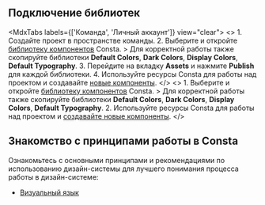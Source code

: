 
## Подключение библиотек

<MdxTabs labels={['Команда', 'Личный аккаунт']} view="clear">
  <>
    1. Создайте проект в пространстве команды. 2. Выберите и откройте
    [библиотеку компонентов](https://www.figma.com/@consta) Consta. > Для
    корректной работы также скопируйте библиотеки **Default Colors**, **Dark
    Colors**, **Display Colors**, **Default Typography**. 3. Перейдите на
    вкладку **Assets** и нажмите **Publish** для каждой библиотеки. 4.
    Используйте ресурсы Consta для работы над проектом и создавайте [новые
    компоненты](https://www.figma.com/file/ErUKRJd6xLoqlB8ttHwc1s/%F0%9F%92%A0-%D0%93%D0%B0%D0%B9%D0%B4-%D0%BF%D0%BE-%D1%81%D0%B1%D0%BE%D1%80%D0%BA%D0%B5-%D0%BA%D0%BE%D0%BC%D0%BF%D0%BE%D0%BD%D0%B5%D0%BD%D1%82%D0%BE%D0%B2?type=design&node-id=0-1&mode=design&t=ZD1lY9FQg6af7aZT-0).
  </>
  <>
    1. Выберите и откройте [библиотеку
    компонентов](https://www.figma.com/@consta) Consta. > Для корректной работы
    также скопируйте библиотеки **Default Colors**, **Dark Colors**, **Display
    Colors**, **Default Typography**. 2. Используйте ресурсы Consta для работы
    над проектом и [создавайте новые
    компоненты](https://www.figma.com/file/ErUKRJd6xLoqlB8ttHwc1s/%F0%9F%92%A0-%D0%93%D0%B0%D0%B9%D0%B4-%D0%BF%D0%BE-%D1%81%D0%B1%D0%BE%D1%80%D0%BA%D0%B5-%D0%BA%D0%BE%D0%BC%D0%BF%D0%BE%D0%BD%D0%B5%D0%BD%D1%82%D0%BE%D0%B2?type=design&node-id=0-1&mode=design&t=ZD1lY9FQg6af7aZT-0).
  </>
</MdxTabs>

## Знакомство с принципами работы в Consta

Ознакомьтесь с основными принципами и рекомендациями по использованию дизайн-системы для лучшего понимания процесса работы в дизайн-системе:

- [Визуальный язык]()
